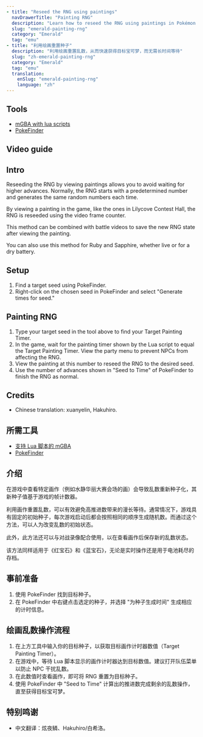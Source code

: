 ```yaml
---
- title: "Reseed the RNG using paintings"
  navDrawerTitle: "Painting RNG"
  description: "Learn how to reseed the RNG using paintings in Pokémon Emerald to get the Pokémon you want quickly, without the long wait."
  slug: "emerald-painting-rng"
  category: "Emerald"
  tag: "emu"
- title: "利用绘画重置种子"
  description: "利用绘画重置乱数，从而快速获得目标宝可梦，而无需长时间等待"
  slug: "zh-emerald-painting-rng"
  category: "Emerald"
  tag: "emu"
  translation:
    enSlug: "emerald-painting-rng"
    language: "zh"
---
```


<ShowIf slug="/emerald-painting-rng">

## Tools

- [mGBA with lua scripts](/mgba-setup)
- [PokeFinder](https://github.com/Admiral-Fish/PokeFinder/releases)

## Video guide

<YouTubeVideo src="https://www.youtube.com/embed/ydS9HLNmAog?si=MHhvzKhd32Kgd4OC" />

## Intro

Reseeding the RNG by viewing paintings allows you to avoid waiting for higher advances. Normally, the RNG starts with a predetermined number and generates the same random numbers each time.

By viewing a painting in the game, like the ones in Lilycove Contest Hall, the RNG is reseeded using the video frame counter.

This method can be combined with battle videos to save the new RNG state after viewing the painting.

You can also use this method for Ruby and Sapphire, whether live or for a dry battery.

## Setup

1. Find a target seed using PokeFinder.
2. Right-click on the chosen seed in PokeFinder and select "Generate times for seed."

## Painting RNG

<PaintingReseed />

1. Type your target seed in the tool above to find your Target Painting Timer.
2. In the game, wait for the painting timer shown by the Lua script to equal the Target Painting Timer. View the party menu to prevent NPCs from affecting the RNG.
3. View the painting at this number to reseed the RNG to the desired seed.
4. Use the number of advances shown in "Seed to Time" of PokeFinder to finish the RNG as normal.

## Credits

- Chinese translation: xuanyelin, Hakuhiro.

</ShowIf>

<ShowIf slug="/zh-emerald-painting-rng">

## 所需工具

- [支持 Lua 脚本的 mGBA](/mgba-setup)
- [PokeFinder](https://github.com/Admiral-Fish/PokeFinder/releases)

## 介绍

在游戏中查看特定画作（例如水静华丽大赛会场的画）会导致乱数重新种子化，其新种子值基于游戏的帧计数器。

利用画作重置乱数，可以有效避免高推进数带来的漫长等待。通常情况下，游戏具有固定的初始种子，每次游戏启动后都会按照相同的顺序生成随机数。而通过这个方法，可以人为改变乱数的初始状态。

此外，此方法还可以与对战录像配合使用，以在查看画作后保存新的乱数状态。

该方法同样适用于《红宝石》和《蓝宝石》，无论是实时操作还是用于电池耗尽的存档。

## 事前准备

1. 使用 PokeFinder 找到目标种子。
2. 在 PokeFinder 中右键点击选定的种子，并选择 "为种子生成时间" 生成相应的计时信息。

## 绘画乱数操作流程

<PaintingReseed />

1. 在上方工具中输入你的目标种子，以获取目标画作计时器数值（Target Painting Timer）。
2. 在游戏中，等待 Lua 脚本显示的画作计时器达到目标数值。建议打开队伍菜单以防止 NPC 干扰乱数。
3. 在此数值时查看画作，即可将 RNG 重置为目标种子。
4. 使用 PokeFinder 中 "Seed to Time" 计算出的推进数完成剩余的乱数操作，直至获得目标宝可梦。

## 特别鸣谢

- 中文翻译：炫夜鳞、Hakuhiro/白希洛。

</ShowIf>
